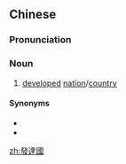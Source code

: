 ==Chinese==
{{zh-forms|s=发达国|type=21}}

===Pronunciation===
{{zh-pron
|m=fādáguó
|cat=n
}}

===Noun===
{{zh-noun}}

# [[developed]] [[nation]]/[[country]]

====Synonyms====
* {{zh-l|發達國家}}
* {{zh-l|發起國}}

[[zh:發達國]]